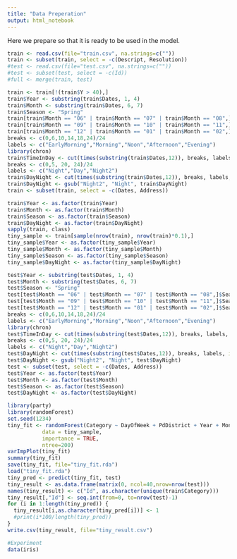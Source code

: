 ---
title: "Data Preperation"
output: html_notebook
---
Here we prepare so that it is ready to be used in the model.

```{r}
train <- read.csv(file="train.csv", na.strings=c(""))
train <- subset(train, select = -c(Descript, Resolution))
#test <- read.csv(file="test.csv", na.strings=c(""))
#test <- subset(test, select = -c(Id))
#full <- merge(train, test)
```
```{r}
train <- train[!(train$Y > 40),]
train$Year <- substring(train$Dates, 1, 4)
train$Month <- substring(train$Dates, 6, 7)
train$Season <- "Spring"
train[train$Month == "06" | train$Month == "07" | train$Month == "08",]$Season <- "Summer"
train[train$Month == "09" | train$Month == "10" | train$Month == "11",]$Season <- "Fall"
train[train$Month == "12" | train$Month == "01" | train$Month == "02",]$Season <- "Winter"
breaks <- c(0,6,10,14,18,24)/24
labels <- c("EarlyMorning","Morning","Noon","Afternoon","Evening")
library(chron)
train$TimeInDay <- cut(times(substring(train$Dates,12)), breaks, labels, include.lowest = T)
breaks <- c(0,5, 20, 24)/24
labels <- c("Night","Day","Night2")
train$DayNight <- cut(times(substring(train$Dates,12)), breaks, labels, include.lowest = T)
train$DayNight <- gsub("Night2", "Night", train$DayNight)
train <- subset(train, select = -c(Dates, Address))
```


```{r}
train$Year <- as.factor(train$Year)
train$Month <- as.factor(train$Month)
train$Season <- as.factor(train$Season)
train$DayNight <- as.factor(train$DayNight)
sapply(train, class)
tiny_sample <- train[sample(nrow(train), nrow(train)*0.1),]
tiny_sample$Year <- as.factor(tiny_sample$Year)
tiny_sample$Month <- as.factor(tiny_sample$Month)
tiny_sample$Season <- as.factor(tiny_sample$Season)
tiny_sample$DayNight <- as.factor(tiny_sample$DayNight)
```

```{r}
test$Year <- substring(test$Dates, 1, 4)
test$Month <- substring(test$Dates, 6, 7)
test$Season <- "Spring"
test[test$Month == "06" | test$Month == "07" | test$Month == "08",]$Season <- "Summer"
test[test$Month == "09" | test$Month == "10" | test$Month == "11",]$Season <- "Fall"
test[test$Month == "12" | test$Month == "01" | test$Month == "02",]$Season <- "Winter"
breaks <- c(0,6,10,14,18,24)/24
labels <- c("EarlyMorning","Morning","Noon","Afternoon","Evening")
library(chron)
test$TimeInDay <- cut(times(substring(test$Dates,12)), breaks, labels, include.lowest = T)
breaks <- c(0,5, 20, 24)/24
labels <- c("Night","Day","Night2")
test$DayNight <- cut(times(substring(test$Dates,12)), breaks, labels, include.lowest = T)
test$DayNight <- gsub("Night2", "Night", test$DayNight)
test <- subset(test, select = -c(Dates, Address))
test$Year <- as.factor(test$Year)
test$Month <- as.factor(test$Month)
test$Season <- as.factor(test$Season)
test$DayNight <- as.factor(test$DayNight)
```

```{r}
library(party)
library(randomForest)
set.seed(1234)
tiny_fit <- randomForest(Category ~ DayOfWeek + PdDistrict + Year + Month + Season + TimeInDay + DayNight + X + Y, 
           data = tiny_sample,
           importance = TRUE,
           ntree=200)
varImpPlot(tiny_fit)
summary(tiny_fit)
save(tiny_fit, file="tiny_fit.rda")
load("tiny_fit.rda")
tiny_pred <- predict(tiny_fit, test)
tiny_result <- as.data.frame(matrix(0, ncol=40,nrow=nrow(test)))
names(tiny_result) <- c("Id", as.character(unique(train$Category)))
tiny_result[,"Id"] <- seq.int(from=0, to=nrow(test)-1)
for (i in 1:length(tiny_pred)) {
  tiny_result[i,as.character(tiny_pred[i])] <- 1
  #print(i*100/length(tiny_pred))
}
write.csv(tiny_result, file="tiny_result.csv")
```

```{r}
#Experiment
data(iris)
```

